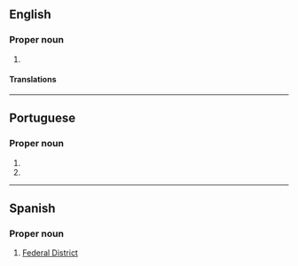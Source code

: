 ==English==
{{wikipedia|dab=Distrito Federal}}

===Proper noun===
{{en-proper noun|head=Distrito Federal}}

# {{alternative form of|en|Federal District}}

====Translations====
{{trans-see|Federal District}}

----

==Portuguese==

===Proper noun===
{{pt-proper noun|m|head=[[distrito|Distrito]] [[federal|Federal]]}}

# {{place:Brazil/federal district|pt|Federal District}}
# {{place|pt|state|c/Mexico|t1=Federal District}}

----

==Spanish==

===Proper noun===
{{head|es|proper noun|head=[[distrito|Distrito]] [[federal|Federal]]|g=m}}

# [[Federal District]] {{gloss|before 2016, the name formally given to [[Mexico City]], the country’s capital}}